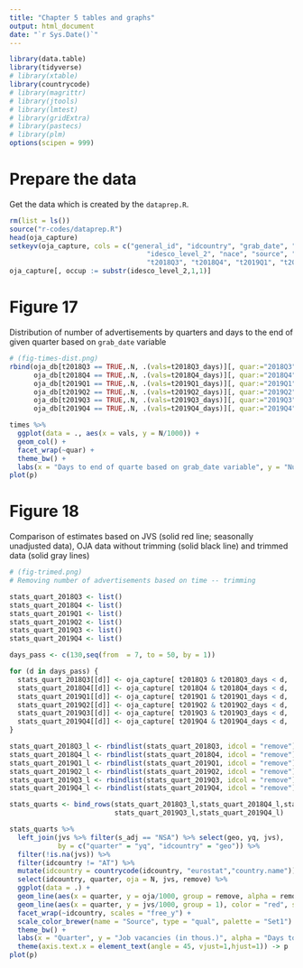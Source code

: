 ```yaml
---
title: "Chapter 5 tables and graphs"
output: html_document
date: "`r Sys.Date()`"
---
```


```r
library(data.table)
library(tidyverse)
# library(xtable)
library(countrycode)
# library(magrittr)
# library(jtools)
# library(lmtest)
# library(gridExtra)
# library(pastecs)
# library(plm)
options(scipen = 999)
```


# Prepare the data

Get the data which is created by the `dataprep.R`.


```r
rm(list = ls())
source("r-codes/dataprep.R")
head(oja_capture)
setkeyv(oja_capture, cols = c("general_id", "idcountry", "grab_date", "expire_date",  
                                  "idesco_level_2", "nace", "source", "source_category", 
                                  "t2018Q3", "t2018Q4", "t2019Q1", "t2019Q2", "t2019Q3", "t2019Q4"))
oja_capture[, occup := substr(idesco_level_2,1,1)]
```


# Figure 17

Distribution of number of advertisements by quarters and days to the end of given quarter based on `grab_date` variable

```r
# (fig-times-dist.png)
rbind(oja_db[t2018Q3 == TRUE,.N, .(vals=t2018Q3_days)][, quar:="2018Q3"],
      oja_db[t2018Q4 == TRUE,.N, .(vals=t2018Q4_days)][, quar:="2018Q4"],
      oja_db[t2019Q1 == TRUE,.N, .(vals=t2019Q1_days)][, quar:="2019Q1"],
      oja_db[t2019Q2 == TRUE,.N, .(vals=t2019Q2_days)][, quar:="2019Q2"],
      oja_db[t2019Q3 == TRUE,.N, .(vals=t2019Q3_days)][, quar:="2019Q3"],
      oja_db[t2019Q4 == TRUE,.N, .(vals=t2019Q4_days)][, quar:="2019Q4"]) -> times

times %>%
  ggplot(data = ., aes(x = vals, y = N/1000)) +
  geom_col() + 
  facet_wrap(~quar) +
  theme_bw() +
  labs(x = "Days to end of quarte based on grab_date variable", y = "Number of advertisements (in thous.)") -> p
plot(p)
```

# Figure 18

Comparison of estimates based on JVS (solid red line; seasonally unadjusted data), OJA data without trimming (solid black line) and trimmed data (solid gray lines)

```r
# (fig-trimed.png)
# Removing number of advertisements based on time -- trimming

stats_quart_2018Q3 <- list()
stats_quart_2018Q4 <- list()
stats_quart_2019Q1 <- list()
stats_quart_2019Q2 <- list()
stats_quart_2019Q3 <- list()
stats_quart_2019Q4 <- list()

days_pass <- c(130,seq(from  = 7, to = 50, by = 1))

for (d in days_pass) {
  stats_quart_2018Q3[[d]] <- oja_capture[ t2018Q3 & t2018Q3_days < d, .N, .(general_id, idcountry)][, .N, idcountry]
  stats_quart_2018Q4[[d]] <- oja_capture[ t2018Q4 & t2018Q4_days < d, .N, .(general_id, idcountry)][, .N, idcountry]
  stats_quart_2019Q1[[d]] <- oja_capture[ t2019Q1 & t2019Q1_days < d, .N, .(general_id, idcountry)][, .N, idcountry]
  stats_quart_2019Q2[[d]] <- oja_capture[ t2019Q2 & t2019Q2_days < d, .N, .(general_id, idcountry)][, .N, idcountry]
  stats_quart_2019Q3[[d]] <- oja_capture[ t2019Q3 & t2019Q3_days < d, .N, .(general_id, idcountry)][, .N, idcountry]
  stats_quart_2019Q4[[d]] <- oja_capture[ t2019Q4 & t2019Q4_days < d, .N, .(general_id, idcountry)][, .N, idcountry]
}

stats_quart_2018Q3_l <- rbindlist(stats_quart_2018Q3, idcol = "remove") %>% mutate(quarter = "2018Q3")
stats_quart_2018Q4_l <- rbindlist(stats_quart_2018Q4, idcol = "remove") %>% mutate(quarter = "2018Q4")
stats_quart_2019Q1_l <- rbindlist(stats_quart_2019Q1, idcol = "remove") %>% mutate(quarter = "2019Q1")
stats_quart_2019Q2_l <- rbindlist(stats_quart_2019Q2, idcol = "remove") %>% mutate(quarter = "2019Q2")
stats_quart_2019Q3_l <- rbindlist(stats_quart_2019Q3, idcol = "remove") %>% mutate(quarter = "2019Q3")
stats_quart_2019Q4_l <- rbindlist(stats_quart_2019Q4, idcol = "remove") %>% mutate(quarter = "2019Q4")

stats_quarts <- bind_rows(stats_quart_2018Q3_l,stats_quart_2018Q4_l,stats_quart_2019Q1_l,stats_quart_2019Q2_l,
                          stats_quart_2019Q3_l,stats_quart_2019Q4_l)

stats_quarts %>%
  left_join(jvs %>% filter(s_adj == "NSA") %>% select(geo, yq, jvs), 
            by = c("quarter" = "yq", "idcountry" = "geo")) %>%
  filter(!is.na(jvs)) %>%
  filter(idcountry != "AT") %>%
  mutate(idcountry = countrycode(idcountry, "eurostat","country.name"))  %>%
  select(idcountry, quarter, oja = N, jvs, remove) %>%
  ggplot(data = .) + 
  geom_line(aes(x = quarter, y = oja/1000, group = remove, alpha = remove)) +
  geom_line(aes(x = quarter, y = jvs/1000, group = 1), color = "red", size = 1.2) + 
  facet_wrap(~idcountry, scales = "free_y") +
  scale_color_brewer(name = "Source", type = "qual", palette = "Set1") +
  theme_bw() +
  labs(x = "Quarter", y = "Job vacancies (in thous.)", alpha = "Days to the \nend of quarter") +
  theme(axis.text.x = element_text(angle = 45, vjust=1,hjust=1)) -> p
plot(p)
```
